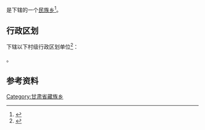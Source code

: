 {{中国乡级行政区|62/12/02/201/000}}

'''{{PAGENAMEBASE}}'''是{{PRC admin/fullname|62/12/02/201/000|3}}下辖的一个[[民族乡|民族乡]]<ref>{{PRC admin/ref sgc|{{PRC admin/parent|62/12/02/201/000}}}}</ref>。

== 行政区划 ==
{{PAGENAMEBASE}}下辖以下村级行政区划单位<ref>{{PRC admin/ref sgc|62/12/02/201/000}}</ref>：

{{PRC admin/children|62/12/02/201/000}}。

== 参考资料 ==
{{reflist}}

{{甘肃行政区划小作品}}
{{PRC admin/navcat|62/12/02/201/000}}
[[Category:甘肃省藏族乡|Category:甘肃省藏族乡]]